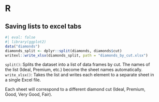 # R

## Saving lists to excel tabs

```r
#| eval: false
#| library(ggplot2)
data("diamonds")
diamonds_split <- dplyr::split(diamonds, diamonds$cut)
writexl::write_xlsx(diamonds_split, path = "diamonds_by_cut.xlsx")
```

`split()`: Splits the dataset into a list of data frames by cut. The names of the list (Ideal, Premium, etc.) become the sheet names automatically.
`write_xlsx()`: Takes the list and writes each element to a separate sheet in a single Excel file.

Each sheet will correspond to a different diamond cut (Ideal, Premium, Good, Very Good, Fair).